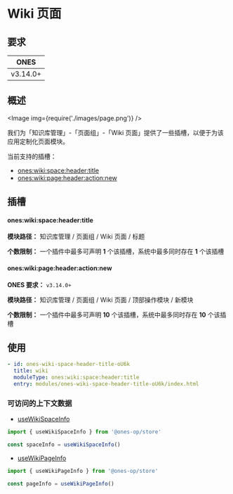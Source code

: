 
# Wiki 页面

## 要求

|   ONES   |
| :------: |
| v3.14.0+ |

## 概述

<Image img={require('./images/page.png')} />

我们为「知识库管理」-「页面组」-「Wiki 页面」提供了一些插槽，以便于为该应用定制化页面模块。

当前支持的插槽：

- [ones:wiki:space:header:title](#oneswikispaceheadertitle)
- [ones:wiki:page:header:action:new](#oneswikipageheaderactionnew)

## 插槽

#### ones:wiki:space:header:title

**模块路径：** 知识库管理 / 页面组 / Wiki 页面 / 标题

**个数限制：** 一个插件中最多可声明 **1** 个该插槽，系统中最多同时存在 **1** 个该插槽

#### ones:wiki:page:header:action:new

**ONES 要求：** `v3.14.0+`

**模块路径：** 知识库管理 / 页面组 / Wiki 页面 / 顶部操作模块 / 新模块

**个数限制：** 一个插件中最多可声明 **10** 个该插槽，系统中最多同时存在 **10** 个该插槽

## 使用

```yaml
- id: ones-wiki-space-header-title-oU6k
  title: wiki
  moduleType: ones:wiki:space:header:title
  entry: modules/ones-wiki-space-header-title-oU6k/index.html
```

### 可访问的上下文数据

- [useWikiSpaceInfo](../../../../../reference/packages/store/store.md#useWikiSpaceInfo)

```ts
import { useWikiSpaceInfo } from '@ones-op/store'

const spaceInfo = useWikiSpaceInfo()
```

- [useWikiPageInfo](../../../../../reference/packages/store/store.md#useWikiPageInfo)

```ts
import { useWikiPageInfo } from '@ones-op/store'

const pageInfo = useWikiPageInfo()
```

